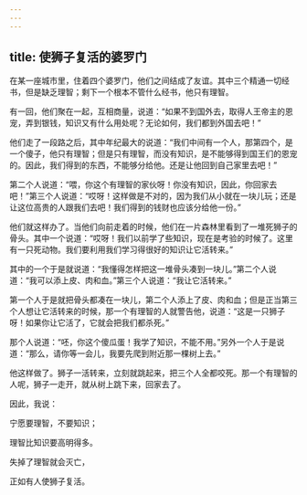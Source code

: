 ```yaml
---
---
---
```

title: 使狮子复活的婆罗门
---




在某一座城市里，住着四个婆罗门，他们之间结成了友谊。其中三个精通一切经书，但是缺乏理智；剩下一个根本不管什么经书，他只有理智。

有一回，他们聚在一起，互相商量，说道：“如果不到国外去，取得人王帝主的恩宠，弄到银钱，知识又有什么用处呢？无论如何，我们都到外国去吧！”

他们走了一段路之后，其中年纪最大的说道：“我们中间有一个人，那第四个，是一个傻子，他只有理智；但是只有理智，而没有知识，是不能够得到国王们的恩宠的。因此，我们得到的东西，不能够分给他。还是让他回到自己家里去吧！”

第二个人说道：“喂，你这个有理智的家伙呀！你没有知识，因此，你回家去吧！”第三个人说道：“哎呀！这样做是不对的，因为我们从小就在一块儿玩；还是让这位高贵的人跟我们去吧！我们得到的钱财也应该分给他一份。”

他们就这样办了。当他们向前走着的时候，他们在一片森林里看到了一堆死狮子的骨头。其中一个说道：“哎呀！我们以前学了些知识，现在是考验的时候了。这里有一只死动物。我们要利用我们学习得很好的知识让它活转来。”

其中的一个于是就说道：“我懂得怎样把这一堆骨头凑到一块儿。”第二个人说道：“我可以添上皮、肉和血。”第三个人说道：“我让它活转来。”

第一个人于是就把骨头都凑在一块儿，第二个人添上了皮、肉和血；但是正当第三个人想让它活转来的时候，那一个有理智的人就警告他，说道：“这是一只狮子呀！如果你让它活了，它就会把我们都杀死。”

那个人说道：“呸，你这个傻瓜蛋！我学了知识，不能不用。”另外一个人于是说道：“那么，请你等一会儿，我要先爬到附近那一棵树上去。”

他这样做了。狮子一活转来，立刻就跳起来，把三个人全都咬死。那一个有理智的人呢，狮子一走开，就从树上跳下来，回家去了。

因此，我说：

宁愿要理智，不要知识；

理智比知识要高明得多。

失掉了理智就会灭亡，

正如有人使狮子复活。